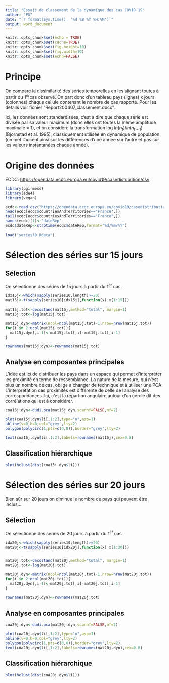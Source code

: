 ```yaml
---
title: "Essais de classement de la dynamique des cas COVID-19"
author: "PG"
date: "`r format(Sys.time(), '%d %B %Y %H:%M')`"
output: word_document
---
```


```r
knitr::opts_chunk$set(echo = TRUE)
knitr::opts_chunk$set(cache=TRUE)
knitr::opts_chunk$set(fig.height=10)
knitr::opts_chunk$set(fig.width=10)
knitr::opts_chunk$set(echo=FALSE)
```


# Principe

On compare la dissimilarité des séries temporelles en les alignant toutes à partir du 1^er^cas observé. On part donc d'un tableau pays (lignes) x jours (colonnes) chaque cellule contenant le nombre de cas rapporté. Pour les détails voir fichier "Report200407_classement.docx".

Ici, les données sont standardisées, c'est à dire que chaque série est divisée par sa valeur maximum (donc elles ont toutes la même amplitude maximale = 1), et on considère la transformation log $ln(n_t)/ln(n_{t-1})$ (Bjornstad et al. 1995), classiquement utilisée en dynamique de population (on met l'accent ainsi sur les différences d'une année sur l'autre et pas sur les valeurs instantanées chaque année). 


# Origine des données

ECDC: [https://opendata.ecdc.europa.eu/covid19/casedistribution/csv](https://opendata.ecdc.europa.eu/covid19/casedistribution/csv)

```r

library(pgirmess)
library(ade4)
library(vegan)

ecdc<-read.csv("https://opendata.ecdc.europa.eu/covid19/casedistribution/csv")
head(ecdc[ecdc$countriesAndTerritories=="France",])
tail(ecdc[ecdc$countriesAndTerritories=="France",])
names(ecdc)[1]<-"dateRep"
ecdc$dateRep<-strptime(ecdc$dateRep,format="%d/%m/%Y")

load("series10.Rdata")

```

# Sélection des séries sur 15 jours

## Sélection

On sélectionne des séries de 15 jours à partir du 1^er^ cas.

```r

idx15j<-which(sapply(series10,length)>=20)
mat15j<-t(sapply(series10[idx15j],function(x) x[1:15]))

mat15j.tot<-decostand(mat15j,method="total", margin=1)
mat15j.tot<-log(mat15j.tot)

mat15j.dyn<-matrix(ncol=ncol(mat15j.tot)-1,nrow=nrow(mat15j.tot))
for(i in 2:ncol(mat15j.tot)){
  mat15j.dyn[,i-1]<-mat15j.tot[,i]-mat15j.tot[,i-1]
}

rownames(mat15j.dyn)<-rownames(mat15j.tot)

```

## Analyse en composantes principales

L'idée est ici de distribuer les pays dans un espace qui permet d'interpréter les proximité en terme de ressemblance. La nature de la mesure, qui n'est plus un nombre de cas, oblige à changer de technique et à utiliser une PCA. L'interprétation des proximités est différente de celle de l'analyse des correspondances. Ici, c'est la répartion angulaire autour d'un cercle dit des corrélations qui est  à considérer.

```r

coa15j.dyn<-dudi.pca(mat15j.dyn,scannf=FALSE,nf=2)

plot(coa15j.dyn$li[,1:2],type="n",asp=1)
abline(v=0,h=0,col="grey",lty=2)
polygon(polycirc(1,pts=c(0,0)),border="grey",lty=2)

text(coa15j.dyn$li[,1:2],labels=rownames(mat15j),cex=0.8)

```


## Classification hiérarchique


```r

plot(hclust(dist(coa15j.dyn$li)))


```

# Sélection des séries sur 20 jours

Bien sûr sur 20 jours on diminue le nombre de pays qui peuvent être inclus...

## Sélection

On sélectionne des séries de 20 jours à partir du 1^er^ cas.


```r

idx20j<-which(sapply(series10,length)>=20)
mat20j<-t(sapply(series10[idx20j],function(x) x[1:20]))


mat20j.tot<-decostand(mat20j,method="total", margin=1)
mat20j.tot<-log(mat20j.tot)

mat20j.dyn<-matrix(ncol=ncol(mat20j.tot)-1,nrow=nrow(mat20j.tot))
for(i in 2:ncol(mat20j.tot)){
  mat20j.dyn[,i-1]<-mat20j.tot[,i]-mat20j.tot[,i-1]
}

rownames(mat20j.dyn)<-rownames(mat20j.tot)


```

## Analyse en composantes principales


```r

coa20j.dyn<-dudi.pca(mat20j.dyn,scannf=FALSE,nf=2)

plot(coa20j.dyn$li[,1:2],type="n",asp=1)
abline(v=0,h=0,col="grey",lty=2)
polygon(polycirc(1,pts=c(0,0)),border="grey",lty=2)
text(coa20j.dyn$li[,1:2],labels=rownames(mat20j.dyn),cex=0.8)

```


## Classification hiérarchique


```r

plot(hclust(dist(coa20j.dyn$li)))

```
